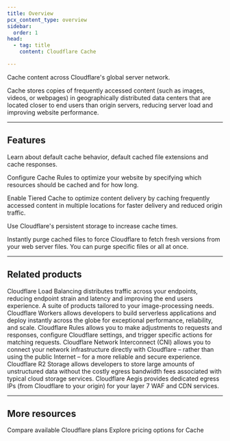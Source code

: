 ```yaml
---
title: Overview
pcx_content_type: overview
sidebar:
  order: 1
head:
  - tag: title
    content: Cloudflare Cache

---
```



<Description>

Cache content across Cloudflare's global server network. 
</Description>

<Plan type="all" />

Cache stores copies of frequently accessed content (such as images, videos, or webpages) in geographically distributed data centers that are located closer to end users than origin servers, reducing server load and improving website performance.

***

## Features

<Feature header="Default cache behavior" href="/cache/concepts/default-cache-behavior/">

Learn about default cache behavior, default cached file extensions and cache responses.


</Feature>

<Feature header="Cache Rules" href="/cache/how-to/cache-rules/">

Configure Cache Rules to optimize your website by specifying which resources should be cached and for how long.


</Feature>

<Feature header="Tiered Cache" href="/cache/how-to/tiered-cache/">

Enable Tiered Cache to optimize content delivery by caching frequently accessed content in multiple locations for faster delivery and reduced origin traffic.


</Feature>

<Feature header="Cache Reserve" href="/cache/advanced-configuration/cache-reserve/">

Use Cloudflare's persistent storage to increase cache times.


</Feature>

<Feature header="Purge" href="/cache/how-to/purge-cache/">

Instantly purge cached files to force Cloudflare to fetch fresh versions from your web server files. You can purge specific files or all at once.


</Feature>

***

## Related products

<RelatedProduct header="Load Balancing" href="/load-balancing/" product="load-balancing">
Cloudflare Load Balancing distributes traffic across your <GlossaryTooltip term="endpoint">endpoints</GlossaryTooltip>, reducing endpoint strain and latency and improving the end users experience. 
</RelatedProduct>

<RelatedProduct header="Images" href="/images/" product="images">
A suite of products tailored to your image-processing needs. 
</RelatedProduct>

<RelatedProduct header="Workers" href="/workers/" product="workers">
Cloudflare Workers allows developers to build serverless applications and deploy instantly across the globe for exceptional performance, reliability, and scale. 
</RelatedProduct>

<RelatedProduct header="Rules" href="/rules/" product="rules">
Cloudflare Rules allows you to make adjustments to requests and responses, configure Cloudflare settings, and trigger specific actions for matching requests. 
</RelatedProduct>

<RelatedProduct header="Cloudflare Network Interconnect" href="/network-interconnect/" product="network-interconnect">
Cloudflare Network Interconnect (CNI) allows you to connect your network infrastructure directly with Cloudflare – rather than using the public Internet – for a more reliable and secure experience. 
</RelatedProduct>

<RelatedProduct header="R2" href="/r2/" product="r2">
Cloudflare R2 Storage allows developers to store large amounts of unstructured data without the costly egress bandwidth fees associated with typical cloud storage services. 
</RelatedProduct>

<RelatedProduct header="Aegis" href="/aegis/" product="aegis">
Cloudflare Aegis provides dedicated egress IPs (from Cloudflare to your origin) for your layer 7 WAF and CDN services. 
</RelatedProduct>

***

## More resources

<CardGrid>

<LinkTitleCard title="Plans" href="https://www.cloudflare.com/cdn/" icon="document">
Compare available Cloudflare plans
</LinkTitleCard>

<LinkTitleCard title="Pricing" href="https://www.cloudflare.com/plans/#overview" icon="seti:shell">
Explore pricing options for Cache
</LinkTitleCard>

</CardGrid>
